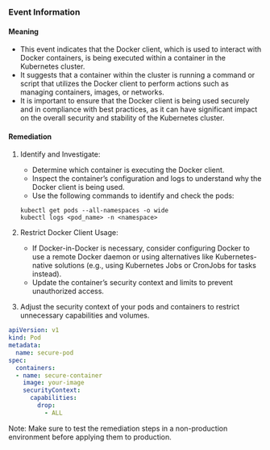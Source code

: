 
### Event Information

#### Meaning

- This event indicates that the Docker client, which is used to interact with Docker containers, is being executed within a container in the Kubernetes cluster.
- It suggests that a container within the cluster is running a command or script that utilizes the Docker client to perform actions such as managing containers, images, or networks.
- It is important to ensure that the Docker client is being used securely and in compliance with best practices, as it can have significant impact on the overall security and stability of the Kubernetes cluster.

#### Remediation

1. Identify and Investigate:
   - Determine which container is executing the Docker client.
   - Inspect the container’s configuration and logs to understand why the Docker client is being used.
   - Use the following commands to identify and check the pods:
   ```
   kubectl get pods --all-namespaces -o wide
   kubectl logs <pod_name> -n <namespace>
   ```

2. Restrict Docker Client Usage:
   - If Docker-in-Docker is necessary, consider configuring Docker to use a remote Docker daemon or using alternatives like Kubernetes-native solutions (e.g., using Kubernetes Jobs or CronJobs for tasks instead).
   - Update the container’s security context and limits to prevent unauthorized access.

3. Adjust the security context of your pods and containers to restrict unnecessary capabilities and volumes.

```yaml
apiVersion: v1
kind: Pod
metadata:
  name: secure-pod
spec:
  containers:
  - name: secure-container
    image: your-image
    securityContext:
      capabilities:
        drop:
          - ALL
```


Note: Make sure to test the remediation steps in a non-production environment before applying them to production.

